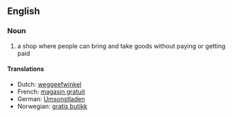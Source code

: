 ==English==
===Noun===
# a shop where people can bring and take goods without paying or getting paid

====Translations====
* Dutch: [[weggeefwinkel]]
* French: [[magasin gratuit]]
* German: [[Umsonstladen]]
* Norwegian: [[gratis butikk]]